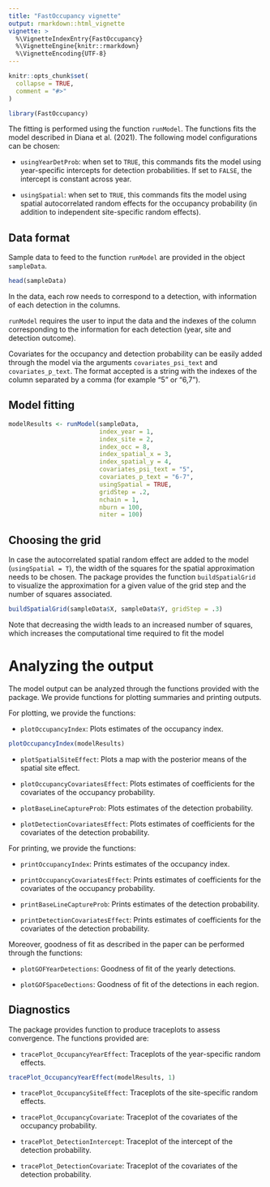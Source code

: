```yaml
---
title: "FastOccupancy vignette"
output: rmarkdown::html_vignette
vignette: >
  %\VignetteIndexEntry{FastOccupancy}
  %\VignetteEngine{knitr::rmarkdown}
  %\VignetteEncoding{UTF-8}
---
```


```r
knitr::opts_chunk$set(
  collapse = TRUE,
  comment = "#>"
)
```


```r
library(FastOccupancy)
```


The fitting is performed using the function `runModel`. The functions fits the model described in Diana et al. (2021). The following model configurations can be chosen:


* `usingYearDetProb`: when set to `TRUE`, this commands fits the model using year-specific intercepts for detection probabilities. If set to `FALSE`, the intercept is constant across year.

* `usingSpatial`: when set to `TRUE`, this commands fits the model using spatial autocorrelated random effects for the occupancy probability (in addition to independent site-specific random effects).


## Data format

Sample data to feed to the function `runModel` are provided in the object `sampleData`. 

```r
head(sampleData)
```

In the data, each row needs to correspond to a detection, with information of each detection in the columns.

`runModel` requires the user to input the data and the indexes of the column corresponding to the information for each detection (year, site and detection outcome).

Covariates for the occupancy and detection probability can be easily added through the model via the arguments `covariates_psi_text` and `covariates_p_text`. The format accepted is a string with the indexes of the column separated by a comma (for example "5" or "6,7").

## Model fitting

```r
modelResults <- runModel(sampleData, 
                         index_year = 1, 
                         index_site = 2, 
                         index_occ = 8, 
                         index_spatial_x = 3, 
                         index_spatial_y = 4, 
                         covariates_psi_text = "5", 
                         covariates_p_text = "6-7", 
                         usingSpatial = TRUE,
                         gridStep = .2, 
                         nchain = 1, 
                         nburn = 100,
                         niter = 100)  
```

## Choosing the grid

In case the autocorrelated spatial random effect are added to the model (`usingSpatial = T`), the width of the squares for the spatial approximation needs to be chosen. The package provides the function `buildSpatialGrid` to visualize the approximation for a given value of the grid step and the number of squares associated.

```r
buildSpatialGrid(sampleData$X, sampleData$Y, gridStep = .3)
```

Note that decreasing the width leads to an increased number of squares, which increases the computational time required to fit the model


# Analyzing the output

The model output can be analyzed through the functions provided with the package. We provide functions for plotting summaries and printing outputs.

For plotting, we provide the functions:

* `plotOccupancyIndex`: Plots estimates of the occupancy index.

```r
plotOccupancyIndex(modelResults)
```

* `plotSpatialSiteEffect`: Plots a map with the posterior means of the spatial site effect.

* `plotOccupancyCovariatesEffect`: Plots estimates of coefficients for the covariates of the occupancy probability.

* `plotBaseLineCaptureProb`: Plots estimates of the detection probability.

* `plotDetectionCovariatesEffect`: Plots estimates of coefficients for the covariates of the detection probability.

For printing, we provide the functions:

* `printOccupancyIndex`: Prints estimates of the occupancy index.

* `printOccupancyCovariatesEffect`: Prints estimates of coefficients for the covariates of the occupancy probability.

* `printBaseLineCaptureProb`: Prints estimates of the detection probability.

* `printDetectionCovariatesEffect`: Prints estimates of coefficients for the covariates of the detection probability.

Moreover, goodness of fit as described in the paper can be performed through the functions:

* `plotGOFYearDetections`: Goodness of fit of the yearly detections.

* `plotGOFSpaceDections`: Goodness of fit of the detections in each region.

## Diagnostics

The package provides function to produce traceplots to assess convergence. The functions provided are:

* `tracePlot_OccupancyYearEffect`: Traceplots of the year-specific random effects.

```r
tracePlot_OccupancyYearEffect(modelResults, 1)
```

* `tracePlot_OccupancySiteEffect`: Traceplots of the site-specific random effects.

* `tracePlot_OccupancyCovariate`: Traceplot of the covariates of the occupancy probability.

* `tracePlot_DetectionIntercept`: Traceplot of the intercept of the detection probability.

* `tracePlot_DetectionCovariate`: Traceplot of the covariates of the detection probability.
